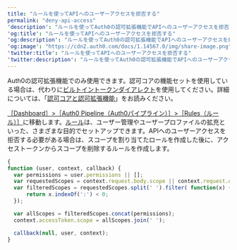 ---
title: "ルールを使ってAPIへのユーザーアクセスを拒否する"
permalink: "deny-api-access"
'description': "ルールを使ってAuth0の認可拡張機能でAPIへのユーザーアクセスを拒否する方法を説明します。"
'og:title': "ルールを使ってAPIへのユーザーアクセスを拒否する"
'og:description': "ルールを使ってAuth0の認可拡張機能でAPIへのユーザーアクセスを拒否する方法を説明します。"
'og:image': "https://cdn2.auth0.com/docs/1.14567.0/img/share-image.png"
'twitter:title': "ルールを使ってAPIへのユーザーアクセスを拒否する"
'twitter:description': "ルールを使ってAuth0の認可拡張機能でAPIへのユーザーアクセスを拒否する方法を説明します。"
---

<Callout icon="file-lines" color="#0EA5E9" iconType="regular">

Auth0の認可拡張機能でのみ使用できます。認可コアの機能セットを使用している場合は、代わりに[ビルトイントークンダイアレクト](https://auth0.com/docs/authorization/rbac/enable-role-based-access-control-for-apis#token-dialect-options)を使用してください。詳細については、「[認可コアと認可拡張機能](https://auth0.com/docs/authorization/authorization-core-vs-authorization-extension)」をお読みください。

</Callout>

[［Dashboard］>［Auth0 Pipeline（Auth0パイプライン）］>［Rules（ルール）］](https://manage.auth0.com/#/rules)に移動します。[ルール](/docs/ja-jp/customize/rules)は、ユーザー管理やユーザープロファイルの拡充といった、さまざまな目的でセットアップできます。APIへのユーザーアクセスを拒否する必要がある場合は、スコープを割り当てたロールを作成した後に、アクセストークンからスコープを削除するルールを作成します。

```javascript lines
{
function (user, context, callback) {
  var permissions = user.permissions || [];
  var requestedScopes = context.request.body.scope || context.request.query.scope;
  var filteredScopes = requestedScopes.split(' ').filter( function(x) {
      return x.indexOf(':') < 0;
  });

  var allScopes = filteredScopes.concat(permissions);
  context.accessToken.scope = allScopes.join(' ');

  callback(null, user, context);
}
```

